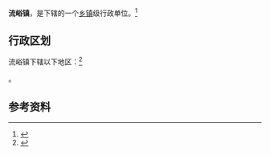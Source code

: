 {{中国乡级行政区|37/13/26/109/000}}

'''流峪镇'''，是{{PRC admin/fullname|37/13/26/109/000|3}}下辖的一个[[乡镇|乡镇]]级行政单位。<ref>{{PRC admin/ref sgc|{{PRC admin/parent|37/13/26/109/000}}}}</ref>

== 行政区划 ==

流峪镇下辖以下地区：<ref>{{PRC admin/ref sgc|37/13/26/109/000}}</ref>

{{PRC admin/children|37/13/26/109/000}}。

== 参考资料 ==

{{reflist}}

{{行政区划小作品}}
{{PRC admin/navcat|37/13/26/109/000}}